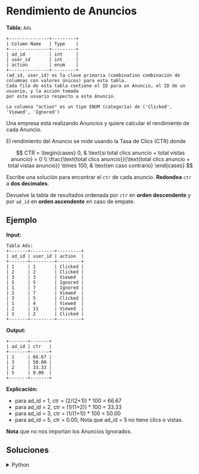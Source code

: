 # Rendimiento de Anuncios

**Tabla:** `Ads`
```text
+---------------+---------+
| Column Name   | Type    |
+---------------+---------+
| ad_id         | int     |
| user_id       | int     |
| action        | enum    |
+---------------+---------+
(ad_id, user_id) es la clave primaria (combination combinación de columnas con valores únicos) para esta tabla.
Cada fila de esta tabla contiene el ID para un Anuncio, el ID de un usuario, y la acción tomada 
por este usuario respecto a este Anuncio.

La columna "action" es un tipo ENUM (categoría) de ('Clicked', 'Viewed', 'Ignored')
```

Una empresa está realizando Anuncios y quiere calcular el rendimiento de cada Anuncio.

El rendimiento del Anuncio se mide usando la Tasa de Clics (CTR) donde

$$
CTR = \begin{cases}
    0, & \text{si total clics anuncio + total vistas anuncio} = 0 \\
    \frac{\text{total clics anuncio}}{\text{total clics anuncio + total vistas anuncio}} \times 100, & \text{en caso contrario}
\end{cases}
$$

Escribe una solución para encontrar el `ctr` de cada anuncio. **Redondea** `ctr` a **dos decimales**.

Devuelve la tabla de resultados ordenada por `ctr` en **orden descendente** y por `ad_id` en **orden ascendente** en caso de empate.

## Ejemplo

**Input:**
```text
Tabla Ads:
+-------+---------+---------+
| ad_id | user_id | action  |
+-------+---------+---------+
| 1     | 1       | Clicked |
| 2     | 2       | Clicked |
| 3     | 3       | Viewed  |
| 5     | 5       | Ignored |
| 1     | 7       | Ignored |
| 2     | 7       | Viewed  |
| 3     | 5       | Clicked |
| 1     | 4       | Viewed  |
| 2     | 11      | Viewed  |
| 1     | 2       | Clicked |
+-------+---------+---------+
```

**Output:**
```text
+-------+-------+
| ad_id | ctr   |
+-------+-------+
| 1     | 66.67 |
| 3     | 50.00 |
| 2     | 33.33 |
| 5     | 0.00  |
+-------+-------+
```

**Explicación:**

- para ad_id = 1, ctr = (2/(2+1)) * 100 = 66.67
- para ad_id = 2, ctr = (1/(1+2)) * 100 = 33.33
- para ad_id = 3, ctr = (1/(1+1)) * 100 = 50.00
- para ad_id = 5, ctr = 0.00, Nota que ad_id = 5 no tiene clics o vistas.

**Nota** que no nos importan los Anuncios Ignorados.

## Soluciones

<details>
    <summary>Python</summary>
```python
import pandas as pd
import numpy as np

def ads_performance(ads: pd.DataFrame) -> pd.DataFrame:
    
    # Filtrar acciones 'Ignored' - solo nos importan 'Clicked' y 'Viewed'
    relevant_ads = ads[ads['action'].isin(['Clicked', 'Viewed'])].copy()
    
    # Contar clics y vistas para cada ad_id
    ad_stats = relevant_ads.groupby(['ad_id', 'action']).size().unstack(fill_value=0)
    
    # Asegurar que ambas columnas 'Clicked' y 'Viewed' existan
    if 'Clicked' not in ad_stats.columns:
        ad_stats['Clicked'] = 0
    if 'Viewed' not in ad_stats.columns:
        ad_stats['Viewed'] = 0
    
    # Calcular total de interacciones (clics + vistas)
    ad_stats['total_interactions'] = ad_stats['Clicked'] + ad_stats['Viewed']
    
    # Calcular CTR usando la fórmula dada
    ad_stats['ctr'] = np.where(
        ad_stats['total_interactions'] == 0,
        0.0,
        (ad_stats['Clicked'] / ad_stats['total_interactions']) * 100
    )
    
    # Redondear a 2 decimales
    ad_stats['ctr'] = ad_stats['ctr'].round(2)
    
    # Obtener todos los ad_ids únicos de los datos originales para incluir anuncios sin clics/vistas
    all_ads = pd.DataFrame({'ad_id': ads['ad_id'].unique()})
    
    # Hacer merge para incluir anuncios que podrían tener CTR = 0
    result = all_ads.merge(
        ad_stats[['ctr']].reset_index(), 
        on='ad_id', 
        how='left'
    )
    
    # Llenar valores NaN con 0.00 (anuncios sin clics o vistas)
    result['ctr'] = result['ctr'].fillna(0.00)
    
    # Ordenar por ctr descendente, luego por ad_id ascendente
    result = result.sort_values(['ctr', 'ad_id'], ascending=[False, True])
    
    return result[['ad_id', 'ctr']]
```
</details>